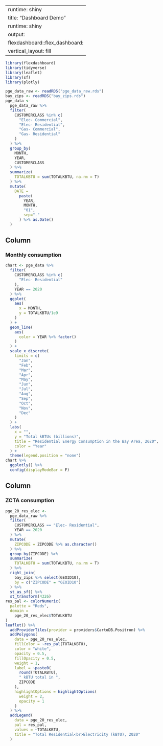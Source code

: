 
---
runtime: shiny
title: "Dashboard Demo"
runtime: shiny
output: 
  flexdashboard::flex_dashboard:
    vertical_layout: fill
---

```r
library(flexdashboard)
library(tidyverse)
library(leaflet)
library(sf)
library(plotly)

pge_data_raw <- readRDS("pge_data_raw.rds")
bay_zips <- readRDS("bay_zips.rds")
pge_data <-
  pge_data_raw %>% 
  filter(
    CUSTOMERCLASS %in% c(
      "Elec- Commercial",
      "Elec- Residential",
      "Gas- Commercial",
      "Gas- Residential"
    )
  ) %>% 
  group_by(
    MONTH, 
    YEAR, 
    CUSTOMERCLASS
  ) %>% 
  summarize(
    TOTALKBTU = sum(TOTALKBTU, na.rm = T)
  ) %>% 
  mutate(
    DATE = 
      paste(
        YEAR,
        MONTH, 
        "01",
        sep="-"
      ) %>% as.Date()
  )
```

Column
-------------------------------------

### Monthly consumption

```r
chart <- pge_data %>% 
  filter(
    CUSTOMERCLASS %in% c(
      "Elec- Residential"
    ),
    YEAR == 2020
  ) %>% 
  ggplot(
    aes(
      x = MONTH,
      y = TOTALKBTU/1e9
    )
  ) +
  geom_line(
    aes(
      color = YEAR %>% factor()
    )
  ) +
  scale_x_discrete(
    limits = c(
      "Jan",
      "Feb",
      "Mar",
      "Apr",
      "May",
      "Jun",
      "Jul",
      "Aug",
      "Sep",
      "Oct",
      "Nov",
      "Dec"
    )
  ) +
  labs(
    x = "",
    y = "Total kBTUs (billions)",
    title = "Residential Energy Consumption in the Bay Area, 2020",
    color = "Year"
  ) + 
  theme(legend.position = "none")
chart %>% 
  ggplotly() %>% 
  config(displayModeBar = F)
```

Column
-------------------------------------

### ZCTA consumption

```r
pge_20_res_elec <-
  pge_data_raw %>% 
  filter(
    CUSTOMERCLASS == "Elec- Residential",
    YEAR == 2020
  ) %>% 
  mutate(
    ZIPCODE = ZIPCODE %>% as.character()
  ) %>% 
  group_by(ZIPCODE) %>% 
  summarize(
    TOTALKBTU = sum(TOTALKBTU, na.rm = T)
  ) %>% 
  right_join(
    bay_zips %>% select(GEOID10),
    by = c("ZIPCODE" = "GEOID10")
  ) %>% 
  st_as_sf() %>% 
  st_transform(4326)
res_pal <- colorNumeric(
  palette = "Reds",
  domain = 
    pge_20_res_elec$TOTALKBTU
)
leaflet() %>% 
  addProviderTiles(provider = providers$CartoDB.Positron) %>% 
  addPolygons(
    data = pge_20_res_elec,
    fillColor = ~res_pal(TOTALKBTU),
    color = "white",
    opacity = 0.5,
    fillOpacity = 0.5,
    weight = 1,
    label = ~paste0(
      round(TOTALKBTU), 
      " kBTU total in ",
      ZIPCODE
    ),
    highlightOptions = highlightOptions(
      weight = 2,
      opacity = 1
    )
  ) %>% 
  addLegend(
    data = pge_20_res_elec,
    pal = res_pal,
    values = ~TOTALKBTU,
    title = "Total Residential<br>Electricity (kBTU), 2020"
  )
```

